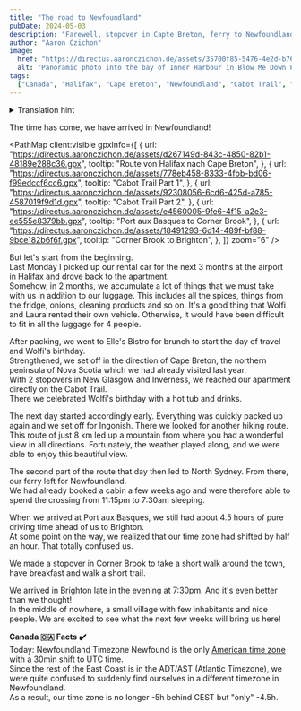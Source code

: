 ```yaml
---
title: "The road to Newfoundland"
pubDate: 2024-05-03
description: "Farewell, stopover in Capte Breton, ferry to Newfoundland and arrival in Brighton. We experienced a lot."
author: "Aaron Czichon"
image:
  href: "https://directus.aaronczichon.de/assets/35700f85-5476-4e2d-b76e-95bf6989fc4d.jpg?quality=70&width=1600"
  alt: "Panoramic photo into the bay of Inner Harbour in Blow Me Down Provincial Park"
tags:
  ["Canada", "Halifax", "Cape Breton", "Newfoundland", "Cabot Trail", "Ferry"]
---
```



<details>
  <summary>Translation hint</summary>
  We implemented the English version of this blog for you in June. We will publish
  all new blog entries also in English. Every entry before Jun 24th 2024 is automatically
  translated through DeepL. So please apologize if the translation is not perfect.
  If you want to read the original German entry, please switch to the German version
  of our blog.
</details>

The time has come, we have arrived in Newfoundland!

<PathMap
  client:visible
  gpxInfo={[
    {
      url: "https://directus.aaronczichon.de/assets/d267149d-843c-4850-82b1-48189e288c36.gpx",
      tooltip: "Route von Halifax nach Cape Breton",
    },
    {
      url: "https://directus.aaronczichon.de/assets/778eb458-8333-4fbb-bd06-f99edccf6cc6.gpx",
      tooltip: "Cabot Trail Part 1",
    },
    {
      url: "https://directus.aaronczichon.de/assets/92308056-6cd6-425d-a785-4587019f9d1d.gpx",
      tooltip: "Cabot Trail Part 2",
    },
    {
      url: "https://directus.aaronczichon.de/assets/e4560005-9fe6-4f15-a2e3-ee555e8379bb.gpx",
      tooltip: "Port aux Basques to Corner Brook",
    },
    {
      url: "https://directus.aaronczichon.de/assets/18491293-6d14-489f-bf88-9bce182b6f6f.gpx",
      tooltip: "Corner Brook to Brighton",
    },
  ]}
  zoom="6"
/>

<DirectusImage assetId="2c02e9c5-723f-4cef-b148-6e9831b4d692.jpg" />

But let's start from the beginning.  
Last Monday I picked up our rental car for the next 3 months at the airport in Halifax and drove back to the apartment.  
Somehow, in 2 months, we accumulate a lot of things that we must take with us in addition to our luggage. This includes all the spices, things from the fridge, onions, cleaning products and so on. It's a good thing that Wolfi and Laura rented their own vehicle. Otherwise, it would have been difficult to fit in all the luggage for 4 people.

<DirectusImage assetId="78ad889f-705f-4d98-8e51-d27d0bd13f1b.jpg" />

After packing, we went to Elle's Bistro for brunch to start the day of travel and Wolfi's birthday.  
Strengthened, we set off in the direction of Cape Breton, the northern peninsula of Nova Scotia which we had already visited last year.  
With 2 stopovers in New Glasgow and Inverness, we reached our apartment directly on the Cabot Trail.  
There we celebrated Wolfi's birthday with a hot tub and drinks.

<DirectusImage assetId="e975b0fa-cb28-484d-a1bc-b09f621628cc.jpg" />

<DirectusImage assetId="1be0ebb5-7903-4f38-92fb-e1e3207a6ea6.jpg" />

The next day started accordingly early. Everything was quickly packed up again and we set off for Ingonish. There we looked for another hiking route. This route of just 8 km led up a mountain from where you had a wonderful view in all directions. Fortunately, the weather played along, and we were able to enjoy this beautiful view.

The second part of the route that day then led to North Sydney. From there, our ferry left for Newfoundland.  
We had already booked a cabin a few weeks ago and were therefore able to spend the crossing from 11:15pm to 7:30am sleeping.

<DirectusImage assetId="b4aa42e8-85cd-4cb6-9428-a1a6d63448f5.jpg" />

<DirectusImage assetId="ceba1edd-81b0-4cee-92dd-4a9979742f6c.jpg" />

<DirectusImage assetId="d360f137-73c3-4081-a33d-815aa784e624.jpg" />

<DirectusImage assetId="ce35edd7-78bf-43f5-845c-7e322319fce3.jpg" />

<DirectusImage assetId="db4a74e6-333f-4715-a236-7b4453b20fcc.jpg" />

When we arrived at Port aux Basques, we still had about 4.5 hours of pure driving time ahead of us to Brighton.  
At some point on the way, we realized that our time zone had shifted by half an hour. That totally confused us.

We made a stopover in Corner Brook to take a short walk around the town, have breakfast and walk a short trail.

<DirectusImage assetId="306345da-ed86-4b37-9ea0-56fa93c74b52.jpg" />

We arrived in Brighton late in the evening at 7:30pm. And it's even better than we thought!  
In the middle of nowhere, a small village with few inhabitants and nice people. We are excited to see what the next few weeks will bring us here!

<DirectusImage assetId="7269b4eb-1661-4be3-b13a-5937df202006.jpg" />

**Canada 🇨🇦 Facts ✔️**  
Today: Newfoundland Timezone
Newfound is the only [American time zone](https://en.wikipedia.org/wiki/Newfoundland_Time_Zone) with a 30min shift to UTC time.  
Since the rest of the East Coast is in the ADT/AST (Atlantic Timezone), we were quite confused to suddenly find ourselves in a different timezone in Newfoundland.  
As a result, our time zone is no longer -5h behind CEST but "only" -4.5h.

<DirectusImage assetId="007f0c09-7bb0-4bb8-84ce-510a739a3576.jpg" />

<DirectusImage assetId="7ec6f4e6-2bce-46d3-aa8f-d6283ca8a035.jpg" />

<DirectusImage assetId="1c97f652-6f56-4999-b9e4-c677f79d9a0e.jpg" />
